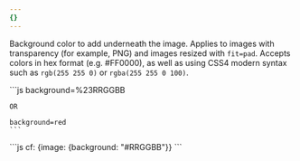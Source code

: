 ```yaml
---
{}
---
```


Background color to add underneath the image. Applies to images with transparency (for example, PNG) and images resized with `fit=pad`. Accepts colors in hex format (e.g. #FF0000), as well as using CSS4 modern syntax such as `rgb(255 255 0)` or `rgba(255 255 0 100)`. 

<Tabs>
  <TabItem label="URL format">
    ```js 
    background=%23RRGGBB

    OR

    background=red
    ```
  </TabItem>
  <TabItem label="Workers">
  ```js 
  cf: {image: {background: "#RRGGBB"}}
  ```
  </TabItem>
</Tabs>
